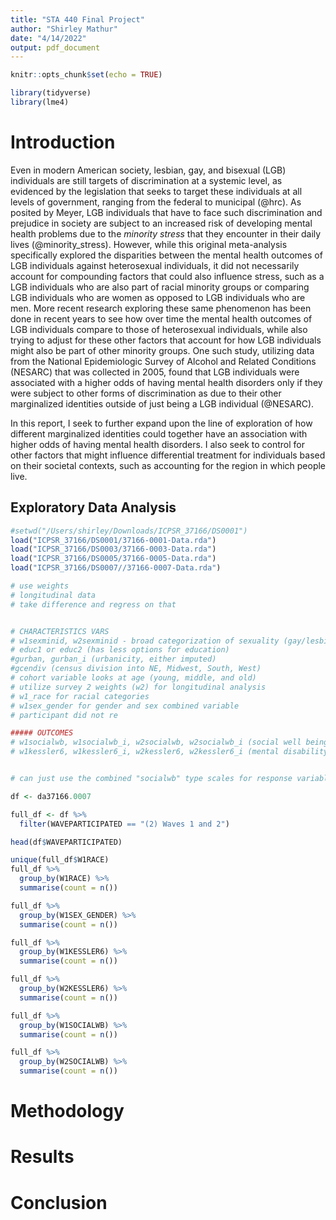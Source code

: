 ```yaml
---
title: "STA 440 Final Project"
author: "Shirley Mathur"
date: "4/14/2022"
output: pdf_document
---
```


```r
knitr::opts_chunk$set(echo = TRUE)
```

```r
library(tidyverse)
library(lme4)
```


# Introduction

Even in modern American society, lesbian, gay, and bisexual (LGB) individuals are still targets of discrimination at a systemic level, as evidenced by the legislation that seeks to target these individuals at all levels of government, ranging from the federal to municipal (@hrc). As posited by Meyer, LGB individuals that have to face such discrimination and prejudice in society are subject to an increased risk of developing mental health problems due to the *minority stress* that they encounter in their daily lives (@minority_stress). However, while this original meta-analysis specifically explored the disparities between the mental health outcomes of LGB individuals against heterosexual individuals, it did not necessarily account for compounding factors that could also influence stress, such as a LGB individuals who are also part of racial minority groups or comparing LGB individuals who are women as opposed to LGB individuals who are men. More recent research exploring these same phenomenon has been done in recent years to see how over time the mental health outcomes of LGB individuals compare to those of heterosexual individuals, while also trying to adjust for these other factors that account for how LGB individuals might also be part of other minority groups. One such study, utilizing data from the National Epidemiologic Survey of Alcohol and Related Conditions (NESARC) that was collected in 2005, found that LGB individuals were associated with a higher odds of having mental health disorders only if they were subject to other forms of discrimination as due to their other marginalized identities outside of just being a LGB individual (@NESARC).

In this report, I seek to further expand upon the line of exploration of how different marginalized identities could together have an association with higher odds of having mental health disorders. I also seek to control for other factors that might influence differential treatment for individuals based on their societal contexts, such as accounting for the region in which people live.

## Exploratory Data Analysis

```r
#setwd("/Users/shirley/Downloads/ICPSR_37166/DS0001")
load("ICPSR_37166/DS0001/37166-0001-Data.rda")
load("ICPSR_37166/DS0003/37166-0003-Data.rda")
load("ICPSR_37166/DS0005/37166-0005-Data.rda")
load("ICPSR_37166/DS0007//37166-0007-Data.rda")

# use weights
# longitudinal data
# take difference and regress on that


# CHARACTERISTICS VARS
# w1sexminid, w2sexminid - broad categorization of sexuality (gay/lesbian, bi/pan, other (ace, anti-label, etc.))
# educ1 or educ2 (has less options for education)
#gurban, gurban_i (urbanicity, either imputed)
#gcendiv (census division into NE, Midwest, South, West)
# cohort variable looks at age (young, middle, and old)
# utilize survey 2 weights (w2) for longitudinal analysis
# w1_race for racial categories
# w1sex_gender for gender and sex combined variable
# participant did not re

##### OUTCOMES
# w1socialwb, w1socialwb_i, w2socialwb, w2socialwb_i (social well being, use imputed values or not)
# w1kessler6, w1kessler6_i, w2kessler6, w2kessler6_i (mental disability, use imputed values or not)


# can just use the combined "socialwb" type scales for response variables

```

```r
df <- da37166.0007

full_df <- df %>%
  filter(WAVEPARTICIPATED == "(2) Waves 1 and 2")

head(df$WAVEPARTICIPATED)

unique(full_df$W1RACE)
full_df %>%
  group_by(W1RACE) %>%
  summarise(count = n())

full_df %>%
  group_by(W1SEX_GENDER) %>%
  summarise(count = n())

full_df %>%
  group_by(W1KESSLER6) %>%
  summarise(count = n())

full_df %>%
  group_by(W2KESSLER6) %>%
  summarise(count = n())

full_df %>%
  group_by(W1SOCIALWB) %>%
  summarise(count = n())

full_df %>%
  group_by(W2SOCIALWB) %>%
  summarise(count = n())
```

# Methodology

# Results

# Conclusion

